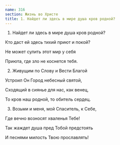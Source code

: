 ```yaml
---
name: 316
section: Жизнь во Христе
title: 1. Найдет ли здесь в мире душа кров родной?
---
```

1. Найдет ли здесь в мире душа кров родной?

Кто даст ей здесь тихий приют и покой?

Не может сулить этот мир у себя

Приюта, где зло не коснется тебя.


2. Живущим по Слову и Вести Благой

Устроил Он Город небесный святой,

Сходящий в сиянье для нас, как венец,

То кров наш родной, то обитель сердец.


3. Возьми и меня, мой Спаситель, к Себе,

Где вечно возносят хваленья Тебе!

Так жаждет душа пред Тобой предстоять

И песнями милость Твою прославлять!